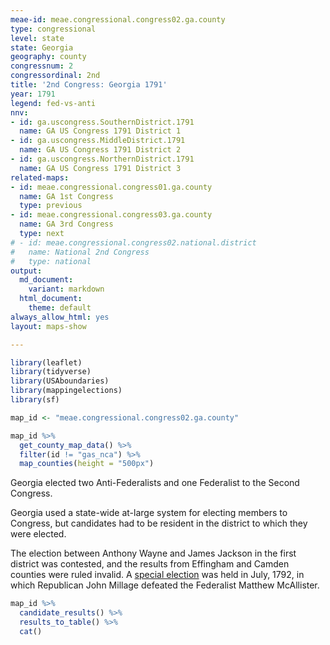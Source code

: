```yaml
---
meae-id: meae.congressional.congress02.ga.county
type: congressional
level: state
state: Georgia
geography: county
congressnum: 2
congressordinal: 2nd
title: '2nd Congress: Georgia 1791'
year: 1791
legend: fed-vs-anti
nnv:
- id: ga.uscongress.SouthernDistrict.1791
  name: GA US Congress 1791 District 1
- id: ga.uscongress.MiddleDistrict.1791
  name: GA US Congress 1791 District 2
- id: ga.uscongress.NorthernDistrict.1791
  name: GA US Congress 1791 District 3
related-maps:
- id: meae.congressional.congress01.ga.county
  name: GA 1st Congress
  type: previous
- id: meae.congressional.congress03.ga.county
  name: GA 3rd Congress
  type: next
# - id: meae.congressional.congress02.national.district
#   name: National 2nd Congress
#   type: national
output:
  md_document:
    variant: markdown
  html_document:
    theme: default
always_allow_html: yes
layout: maps-show

---
```


```r
library(leaflet)
library(tidyverse)
library(USAboundaries)
library(mappingelections)
library(sf)

map_id <- "meae.congressional.congress02.ga.county"
```

<div class="map">

```r
map_id %>%
  get_county_map_data() %>%
  filter(id != "gas_nca") %>% 
  map_counties(height = "500px") 
```

</div>

Georgia elected two Anti-Federalists and one Federalist to the Second Congress. 

Georgia used a state-wide at-large system for electing members to Congress, but candidates had to be resident in the district to which they were elected.

The election between Anthony Wayne and James Jackson in the first district was contested, and the results from Effingham and Camden counties were ruled invalid. A [special election](http://elections.lib.tufts.edu/catalog/tufts:ga.uscongress.special.1792) was held in July, 1792, in which Republican John Millage defeated the Federalist Matthew McAllister.

<div class="results-table">

```r
map_id %>%
  candidate_results() %>%
  results_to_table() %>%
  cat()
```

</div>
